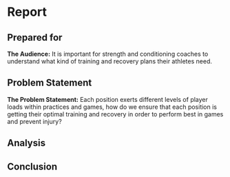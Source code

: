 # Report {.unnumbered}

## Prepared for {.unnumbered}

**The Audience:** It is important for strength and conditioning coaches to understand what kind of training and recovery plans their athletes need. 

## Problem Statement

**The Problem Statement:** Each position exerts different levels of player loads within practices and games, how do we ensure that each position is getting their optimal training and recovery in order to perform best in games and prevent injury?

## Analysis

## Conclusion